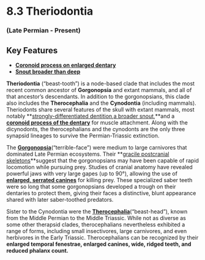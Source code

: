 # 8.3 Theriodontia


### (Late Permian - Present)


## Key Features



*   **[Coronoid process on enlarged dentary](#449_gorynychusmasyutinaeskull)**
*   **[Snout broader than deep](#312_inostranceviaalexandriskull)**

**Theriodontia** (“beast-tooth”) is a node-based clade that includes the most recent common ancestor of **Gorgonopsia** and extant mammals, and all of that ancestor’s descendants. In addition to the gorgonopsians, this clade also includes the **Therocephalia** and the **Cynodontia** (including mammals). Theriodonts share several features of the skull with extant mammals, most notably **[strongly-differentiated dentition](#451_bauriaskull),[a broader snout](#450_moschorhinusskull),**and a **[coronoid process of the dentary](#449_gorynychusmasyutinaeskull)** for muscle attachment. Along with the dicynodonts, the therocephalians and the cynodonts are the only three synapsid lineages to survive the Permian-Triassic extinction.

The **[Gorgonopsia](#312_inostranceviaalexandriskull)**(“terrible-face”) were medium to large carnivores that dominated Late Permian ecosystems. Their **[gracile postcranial skeletons](#454_inostranceviaalexandriwhole)**suggest that the gorgonopsians may have been capable of rapid locomotion while pursuing prey. Studies of cranial anatomy have revealed powerful jaws with very large gapes (up to 90°), allowing the use of **[enlarged, serrated canines](#439_smilesaurusferoxskull)** for killing prey. These specialized saber teeth were so long that some gorgonopsians developed a trough on their dentaries to protect them, giving their faces a distinctive, blunt appearance shared with later saber-toothed predators.

Sister to the Cynodontia were the **[Therocephalia](#453_moschorhinuskitchingiskull)**(“beast-head”), known from the Middle Permian to the Middle Triassic. While not as diverse as some other therapsid clades, therocephalians nevertheless exhibited a range of forms, including small insectivores, large carnivores, and even herbivores in the Early Triassic. Therocephalians can be recognized by their **enlarged temporal fenestrae, enlarged canines, wide, ridged teeth, and reduced phalanx count.**
